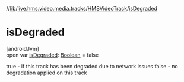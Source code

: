 //[lib](../../../index)/[live.hms.video.media.tracks](../index)/[HMSVideoTrack](index)/[isDegraded](is-degraded)

# isDegraded

[androidJvm]\
open var [isDegraded](is-degraded): [Boolean](https://kotlinlang.org/api/latest/jvm/stdlib/kotlin/-boolean/index.html) = false

true - if this track has been degraded due to network issues false - no degradation applied on this track
